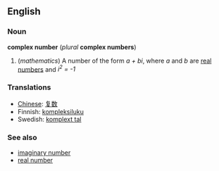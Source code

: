 ==English==
===Noun===
'''complex number''' (''plural'' '''complex numbers''')

#(''mathematics'') A number of the form ''a + bi'', where ''a'' and ''b'' are [[real number]]s and ''i<sup>2</sup> = -1''

===Translations===
*[[Chinese]]: [[复数]]
*Finnish: [[kompleksiluku]]
*Swedish: [[komplext tal]]

===See also===
*[[imaginary number]]
*[[real number]]